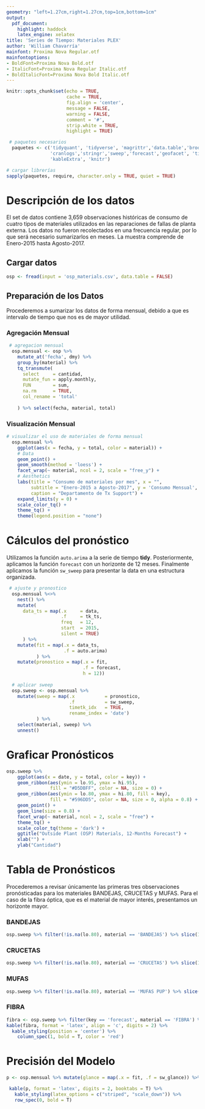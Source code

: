 ```yaml
---
geometry: "left=1.27cm,right=1.27cm,top=1cm,bottom=1cm"
output: 
  pdf_document: 
    highlight: haddock
    latex_engine: xelatex
title: 'Series de Tiempo: Materiales PLEX'
author: 'William Chavarría'
mainfont: Proxima Nova Regular.otf
mainfontoptions: 
- BoldFont=Proxima Nova Bold.otf
- ItalicFont=Proxima Nova Regular Italic.otf
- BoldItalicFont=Proxima Nova Bold Italic.otf
---
```


```r
knitr::opts_chunk$set(echo = TRUE,
                      cache = TRUE,
                      fig.align = 'center',
                      message = FALSE,
                      warning = FALSE, 
                      comment = '#',
                      strip.white = TRUE,
                      highlight = TRUE)
```


```r
 # paquetes necesarios
  paquetes <- c('tidyquant', 'tidyverse', 'magrittr','data.table','broom','purrr',
                'cranlogs','stringr','sweep','forecast','geofacet', 'timetk',
                'kableExtra', 'knitr')

# cargar librerías
sapply(paquetes, require, character.only = TRUE, quiet = TRUE)
```

# Descripción de los datos

El set de datos contiene 3,659 observaciones históricas de consumo de cuatro tipos de materiales utilizados en las reparaciones de fallas de planta externa. Los datos no fueron recolectados en una frecuencia regular, por lo que será necesario sumarizarlos en meses.  La muestra comprende de Enero-2015 hasta Agosto-2017.


## Cargar datos

```r
osp <- fread(input = 'osp_materials.csv', data.table = FALSE)
```

## Preparación de los Datos

Procederemos a sumarizar los datos de forma mensual, debido a que es intervalo de tiempo que nos es de mayor utilidad.

### Agregación Mensual

```r
 # agregacion mensual
  osp.mensual <- osp %>%
    mutate_at('fecha', dmy) %>%
    group_by(material) %>%
    tq_transmute(
      select     = cantidad,
      mutate_fun = apply.monthly,
      FUN        = sum,
      na.rm      = TRUE,
      col_rename = 'total'
      
    ) %>% select(fecha, material, total)
```

### Visualización Mensual

```r
# visualizar el uso de materiales de forma mensual
  osp.mensual %>%
    ggplot(aes(x = fecha, y = total, color = material)) +
    # Data
    geom_point() +
    geom_smooth(method = 'loess') +
    facet_wrap(~ material, ncol = 2, scale = "free_y") +
    # Aesthetics
    labs(title = "Consumo de materiales por mes", x = "",
         subtitle = "Enero-2015 a Agosto-2017", y = 'Consumo Mensual',
         caption = "Departamento de Tx Support") +
    expand_limits(y = 0) +
    scale_color_tq() +
    theme_tq() +
    theme(legend.position = "none")
```

# Cálculos del pronóstico

Utilizamos la función `auto.arima` a la serie de tiempo **tidy**.  Posteriormente, aplicamos la función `forecast` con un horizonte de 12 meses.  Finalmente aplicamos la función `sw_sweep` para presentar la data en una estructura organizada.

```r
 # ajuste y pronostico
  osp.mensual %<>% 
    nest() %>%                             
    mutate(
      data_ts = map(.x     = data, 
                    .f     = tk_ts, 
                    freq   = 12,
                    start  = 2015,
                    silent = TRUE)
      ) %>%
    mutate(fit = map(.x = data_ts,
                     .f = auto.arima)
           ) %>%
    mutate(pronostico = map(.x = fit,
                            .f = forecast,
                            h = 12))
  
  # aplicar sweep
  osp.sweep <- osp.mensual %>%
    mutate(sweep = map(.x           = pronostico,
                       .f           = sw_sweep,
                       timetk_idx   = TRUE,
                       rename_index = 'date')
           ) %>%
    select(material, sweep) %>%
    unnest()
```

# Graficar Pronósticos

```r
osp.sweep %>%
    ggplot(aes(x = date, y = total, color = key)) +
    geom_ribbon(aes(ymin = lo.95, ymax = hi.95), 
                fill = "#D5DBFF", color = NA, size = 0) +
    geom_ribbon(aes(ymin = lo.80, ymax = hi.80, fill = key), 
                fill = "#596DD5", color = NA, size = 0, alpha = 0.8) +
    geom_point() +
    geom_line(size = 0.8) +
    facet_wrap(~ material, ncol = 2, scale = "free") +
    theme_tq() +
    scale_color_tq(theme = 'dark') +
    ggtitle("Outside Plant (OSP) Materials, 12-Months Forecast") +
    xlab("") +
    ylab("Cantidad")
```

# Tabla de Pronósticos

Procederemos a revisar únicamente las primeras tres observaciones pronósticadas para los materiales BANDEJAS, CRUCETAS y MUFAS.  Para el caso de la fibra óptica, que es el material de mayor interés, presentamos un horizonte mayor.

### BANDEJAS
\vspace{3pt}

```r
osp.sweep %>% filter(!is.na(lo.80), material == 'BANDEJAS') %>% slice(1:3) %>% select(-key)
```

###  CRUCETAS
\vspace{3pt}

```r
osp.sweep %>% filter(!is.na(lo.80), material == 'CRUCETAS') %>% slice(1:3) %>% select(-key)
```

### MUFAS
\vspace{3pt}

```r
osp.sweep %>% filter(!is.na(lo.80), material == 'MUFAS PUP') %>% slice(1:3) %>% select(-key)
```

### FIBRA
\vspace{3pt}

```r
fibra <- osp.sweep %>% filter(key == 'forecast', material == 'FIBRA') %>% slice(1:10) %>% select(-key)
kable(fibra, format = 'latex', align = 'c', digits = 2) %>%
  kable_styling(position = 'center') %>%
    column_spec(1, bold = T, color = 'red')
```

# Precisión del Modelo
\vspace{3pt}
```r
p <- osp.mensual %>% mutate(glance = map(.x = fit, .f = sw_glance)) %>% unnest(glance, .drop = TRUE)

 kable(p, format = 'latex', digits = 2, booktabs = T) %>%
   kable_styling(latex_options = c("striped", "scale_down")) %>%
   row_spec(0, bold = T)
     


```

